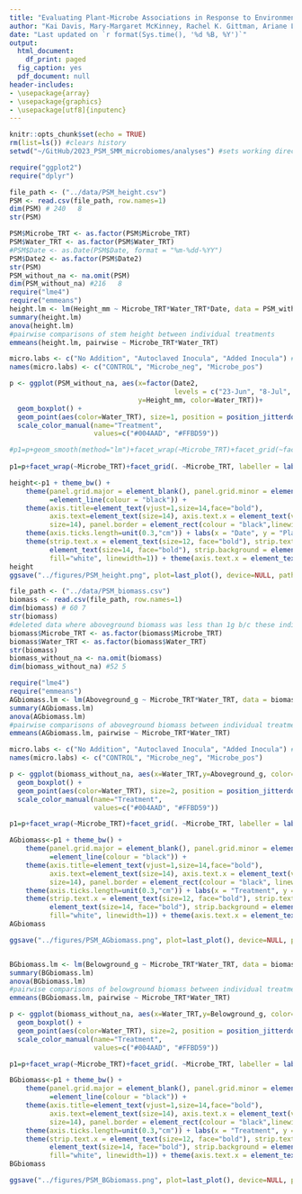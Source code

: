 ```yaml
---
title: "Evaluating Plant-Microbe Associations in Response to Environmental Stressors to Enhance Salt Marsh Restoration (plant height and biomass)"
author: "Kai Davis, Mary-Margaret McKinney, Rachel K. Gittman, Ariane L. Peralta"
date: "Last updated on `r format(Sys.time(), '%d %B, %Y')`"
output:
  html_document:
    df_print: paged
  fig_caption: yes
  pdf_document: null
header-includes:
- \usepackage{array}
- \usepackage{graphics}
- \usepackage[utf8]{inputenc}
---
```


```r
knitr::opts_chunk$set(echo = TRUE)
rm(list=ls()) #clears history
setwd("~/GitHub/2023_PSM_SMM_microbiomes/analyses") #sets working directory

require("ggplot2")
require("dplyr")

file_path <- ("../data/PSM_height.csv") 
PSM <- read.csv(file_path, row.names=1)
dim(PSM) # 240   8
str(PSM)

PSM$Microbe_TRT <- as.factor(PSM$Microbe_TRT)
PSM$Water_TRT <- as.factor(PSM$Water_TRT)
#PSM$Date <- as.Date(PSM$Date, format = "%m-%dd-%YY")
PSM$Date2 <- as.factor(PSM$Date2)
str(PSM)
PSM_without_na <- na.omit(PSM)
dim(PSM_without_na) #216   8
require("lme4")
require("emmeans")
height.lm <- lm(Height_mm ~ Microbe_TRT*Water_TRT*Date, data = PSM_without_na)
summary(height.lm)
anova(height.lm)
#pairwise comparisons of stem height between individual treatments
emmeans(height.lm, pairwise ~ Microbe_TRT*Water_TRT)
```

```r
micro.labs <- c("No Addition", "Autoclaved Inocula", "Added Inocula") #for facet labels
names(micro.labs) <- c("CONTROL", "Microbe_neg", "Microbe_pos")

p <- ggplot(PSM_without_na, aes(x=factor(Date2, 
                                         levels = c("23-Jun", "8-Jul", "22-Jul", "2-Aug")),
                                y=Height_mm, color=Water_TRT))+ 
  geom_boxplot() +
  geom_point(aes(color=Water_TRT), size=1, position = position_jitterdodge())+ 
  scale_color_manual(name="Treatment", 
                     values=c("#004AAD", "#FFBD59")) 

#p1=p+geom_smooth(method="lm")+facet_wrap(~Microbe_TRT)+facet_grid(~factor(Microbe_TRT, levels=c('+Microbes', '-Microbes', 'NO Microbes')))
  
p1=p+facet_wrap(~Microbe_TRT)+facet_grid(. ~Microbe_TRT, labeller = labeller(Microbe_TRT=micro.labs))

height<-p1 + theme_bw() + 
    theme(panel.grid.major = element_blank(), panel.grid.minor = element_blank(), axis.line 
          =element_line(colour = "black")) + 
    theme(axis.title=element_text(vjust=1,size=14,face="bold"),
          axis.text=element_text(size=14), axis.text.x = element_text(vjust=0.65, hjust=0.5, 
          size=14), panel.border = element_rect(colour = "black",linewidth=1)) + 
    theme(axis.ticks.length=unit(0.3,"cm")) + labs(x = "Date", y = "Plant Height (mm)") + 
    theme(strip.text.x = element_text(size=12, face="bold"), strip.text.y =   
          element_text(size=14, face="bold"), strip.background = element_rect(colour="black",
          fill="white", linewidth=1)) + theme(axis.text.x = element_text(vjust = 1, hjust = 1, angle = 30))
height
ggsave("../figures/PSM_height.png", plot=last_plot(), device=NULL, path=NULL, scale=1, width=7, height=5, dpi=900, limitsize=TRUE)
```

```r
file_path <- ("../data/PSM_biomass.csv") 
biomass <- read.csv(file_path, row.names=1)
dim(biomass) # 60 7
str(biomass)
#deleted data where aboveground biomass was less than 1g b/c these individuals were new growth after original stem died
biomass$Microbe_TRT <- as.factor(biomass$Microbe_TRT)
biomass$Water_TRT <- as.factor(biomass$Water_TRT)
str(biomass)
biomass_without_na <- na.omit(biomass)
dim(biomass_without_na) #52 5

require("lme4")
require("emmeans")
AGbiomass.lm <- lm(Aboveground_g ~ Microbe_TRT*Water_TRT, data = biomass_without_na)
summary(AGbiomass.lm)
anova(AGbiomass.lm)
#pairwise comparisons of aboveground biomass between individual treatments
emmeans(AGbiomass.lm, pairwise ~ Microbe_TRT*Water_TRT)

micro.labs <- c("No Addition", "Autoclaved Inocula", "Added Inocula") #for facet labels
names(micro.labs) <- c("CONTROL", "Microbe_neg", "Microbe_pos")

p <- ggplot(biomass_without_na, aes(x=Water_TRT,y=Aboveground_g, color=Water_TRT)) + 
  geom_boxplot() +
  geom_point(aes(color=Water_TRT), size=2, position = position_jitterdodge())+ 
  scale_color_manual(name="Treatment", 
                     values=c("#004AAD", "#FFBD59")) 

p1=p+facet_wrap(~Microbe_TRT)+facet_grid(. ~Microbe_TRT, labeller = labeller(Microbe_TRT=micro.labs))

AGbiomass<-p1 + theme_bw() + 
    theme(panel.grid.major = element_blank(), panel.grid.minor = element_blank(), axis.line 
          =element_line(colour = "black")) + 
    theme(axis.title=element_text(vjust=1,size=14,face="bold"),
          axis.text=element_text(size=14), axis.text.x = element_text(vjust=1, hjust=1, 
          size=14), panel.border = element_rect(colour = "black", linewidth=1)) + 
    theme(axis.ticks.length=unit(0.3,"cm")) + labs(x = "Treatment", y = "Aboveground biomass (g)") + 
    theme(strip.text.x = element_text(size=12, face="bold"), strip.text.y =   
          element_text(size=14, face="bold"), strip.background = element_rect(colour="black",
          fill="white", linewidth=1)) + theme(axis.text.x = element_text(vjust = 1, hjust = 0.5, angle = ))
AGbiomass

ggsave("../figures/PSM_AGbiomass.png", plot=last_plot(), device=NULL, path=NULL, scale=1, width=7, height=5, dpi=900, limitsize=TRUE)


BGbiomass.lm <- lm(Belowground_g ~ Microbe_TRT*Water_TRT, data = biomass_without_na)
summary(BGbiomass.lm)
anova(BGbiomass.lm)
#pairwise comparisons of belowground biomass between individual treatments
emmeans(BGbiomass.lm, pairwise ~ Microbe_TRT*Water_TRT)

p <- ggplot(biomass_without_na, aes(x=Water_TRT,y=Belowground_g, color=Water_TRT)) + 
  geom_boxplot() +
  geom_point(aes(color=Water_TRT), size=2, position = position_jitterdodge())+ 
  scale_color_manual(name="Treatment", 
                     values=c("#004AAD", "#FFBD59")) 

p1=p+facet_wrap(~Microbe_TRT)+facet_grid(. ~Microbe_TRT, labeller = labeller(Microbe_TRT=micro.labs))

BGbiomass<-p1 + theme_bw() + 
    theme(panel.grid.major = element_blank(), panel.grid.minor = element_blank(), axis.line 
          =element_line(colour = "black")) + 
    theme(axis.title=element_text(vjust=1,size=14,face="bold"),
          axis.text=element_text(size=14), axis.text.x = element_text(vjust=1, hjust=1, 
          size=14), panel.border = element_rect(colour = "black",linewidth=1)) + 
    theme(axis.ticks.length=unit(0.3,"cm")) + labs(x = "Treatment", y = "Belowground biomass (g)") + 
    theme(strip.text.x = element_text(size=12, face="bold"), strip.text.y =   
          element_text(size=14, face="bold"), strip.background = element_rect(colour="black",
          fill="white", linewidth=1)) + theme(axis.text.x = element_text(vjust = 1, hjust = 0.5, angle = ))
BGbiomass

ggsave("../figures/PSM_BGbiomass.png", plot=last_plot(), device=NULL, path=NULL, scale=1, width=7, height=5, dpi=900, limitsize=TRUE)
```
